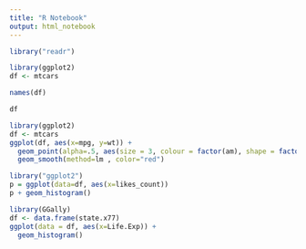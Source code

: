 ```yaml
---
title: "R Notebook"
output: html_notebook
---
```

```r
library("readr")
```

```r
library(ggplot2)
df <- mtcars
```

```r
names(df)
```

```r
df
```


```r
library(ggplot2)
df <- mtcars
ggplot(df, aes(x=mpg, y=wt)) + 
  geom_point(alpha=.5, aes(size = 3, colour = factor(am), shape = factor(cyl))) + 
  geom_smooth(method=lm , color="red")
```

```r
library("ggplot2")
p = ggplot(data=df, aes(x=likes_count))
p + geom_histogram()
```

```r
library(GGally)
df <- data.frame(state.x77)
ggplot(data = df, aes(x=Life.Exp)) + 
  geom_histogram()
```



